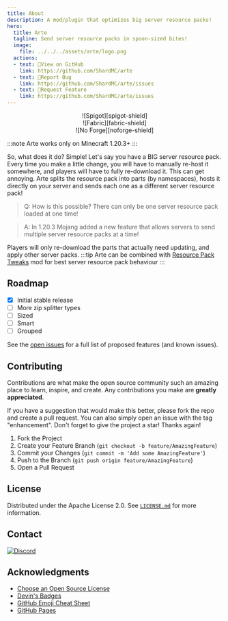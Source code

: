 ```yaml
---
title: About
description: A mod/plugin that optimizes big server resource packs!
hero:
  title: Arte
  tagline: Send server resource packs in spoon-sized bites!
  image:
    file: ../../../assets/arte/logo.png
  actions:
  - text: 🔗View on GitHub
    link: https://github.com/ShardMC/arte
  - text: 🔗Report Bug
    link: https://github.com/ShardMC/arte/issues
  - text: 🔗Request Feature
    link: https://github.com/ShardMC/arte/issues
---
```


<div align="center">
    <div className="devins-badge">
        ![Spigot][spigot-shield]
    </div>
    <div className="devins-badge">
        ![Fabric][fabric-shield]
    </div>
    <div className="devins-badge">
        ![No Forge][noforge-shield]
    </div>
</div>

:::note
Arte works only on Minecraft 1.20.3+
:::

[//]: # ([![Arte Speed Comparison][speed-comparison]][github-url])

So, what does it do? Simple! Let's say you have a BIG server resource pack.
Every time you make a little change, you will have to manually re-host it somewhere, and players will have to fully re-download it.
This can get annoying. Arte splits the resource pack into parts (by namespaces), hosts it directly on your server
and sends each one as a different server resource pack!
> Q: How is this possible? There can only be one server resource pack loaded at one time!

> A: In 1.20.3 Mojang added a new feature that allows servers to send multiple server resource packs at a time!

Players will only re-download the parts that actually need updating, and apply other server packs.
:::tip
Arte can be combined with [Resource Pack Tweaks][rptweaks-url] mod for best server resource pack behaviour
:::



[//]: # ( ROADMAP )
## Roadmap

- [x] Initial stable release
- [ ] More zip splitter types
- [ ] Sized
- [ ] Smart
- [ ] Grouped

See the [open issues][github-issues-url] for a full list of proposed features (and known issues).



[//]: # ( CONTRIBUTING )
## Contributing

Contributions are what make the open source community such an amazing place to learn, inspire, and create. Any contributions you make are **greatly appreciated**.

If you have a suggestion that would make this better, please fork the repo and create a pull request. You can also simply open an issue with the tag "enhancement".
Don't forget to give the project a star! Thanks again!

1. Fork the Project
2. Create your Feature Branch (`git checkout -b feature/AmazingFeature`)
3. Commit your Changes (`git commit -m 'Add some AmazingFeature'`)
4. Push to the Branch (`git push origin feature/AmazingFeature`)
5. Open a Pull Request



[//]: # ( LICENSE )
## License

Distributed under the Apache License 2.0. See [`LICENSE.md`](https://github.com/ShardMC/Arte/LICENSE.md) for more information.



[//]: # ( CONTACT )
## Contact

[![Discord][discord-shield]][discord-url]



[//]: # ( ACKNOWLEDGMENTS )
## Acknowledgments

* [Choose an Open Source License](https://choosealicense.com)
* [Devin's Badges](https://github.com/intergrav/devins-badges)
* [GitHub Emoji Cheat Sheet](https://www.webpagefx.com/tools/emoji-cheat-sheet)
* [GitHub Pages](https://pages.github.com)



[//]: # ( MARKDOWN LINKS & IMAGES )
[//]: # ( https://www.markdownguide.org/basic-syntax/#reference-style-links )
[spigot-shield]: https://raw.githubusercontent.com/intergrav/devins-badges/v3/assets/cozy/supported/spigot_64h.png
[fabric-shield]: https://raw.githubusercontent.com/intergrav/devins-badges/v3/assets/cozy/supported/fabric_64h.png
[noforge-shield]: https://raw.githubusercontent.com/intergrav/devins-badges/v3/assets/cozy/unsupported/forge_64h.png

[rptweaks-url]: https://modrinth.com/mod/resource-pack-tweaks

[github-issues-url]: https://github.com/ShardMC/arte/issues

[discord-shield]: https://raw.githubusercontent.com/intergrav/devins-badges/v3/assets/cozy/social/discord-plural_64h.png
[discord-url]: https://discord.gg/CqVAzakrqx
